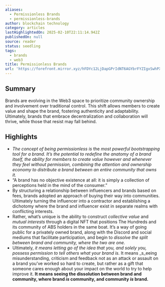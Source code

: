 ```yaml
---
aliases:
  - Permissionless Brands
  - permissionless-brands
author: blockchain technology
category: articles
lastHighlightedOn: 2025-02-10T22:11:14.942Z
publishedOn: null
source: reader
status: seedling
tags:
  - brands
  - web3
title: Permissionless Brands
url: 'https://forefront.mirror.xyz/hFDYc12LjDapGPrIdNT6AGYbrFYZIgxSwhPXheBwl3s'
---
```

## Summary

Brands are evolving in the Web3 space to prioritize community ownership and involvement over traditional control. This shift allows members to create value and shape the brand, fostering authenticity and adaptability. Ultimately, brands that embrace decentralization and collaboration will thrive, while those that resist may fall behind.

## Highlights

- _The concept of being permissionless is_ the _most powerful bootstrapping tool for a brand. It’s the potential to redefine the anatomy of a brand itself, the ability for members to create value however and whenever they feel without permission, combining the attention and ownership economy to distribute a brand between an entire community that owns it._
- “A brand has no objective existence at all: it is simply a collection of perceptions held in the mind of the consumer.”
- By structuring a relationship between influencers and brands based on fees, brands adopted an approach of buying their way into communities. Ultimately turning the influencer into a contractor and establishing a dichotomy where the brand and influencer exist in separate realms with conflicting interests.
- Rather, what’s unique is the ability to construct _collective value_ and _mutual interests_ through a digital NFT that positions The Hundreds and its community of ABS holders in the same boat. It’s a way of going public for a privately owned brand, along with the Discord and social mediums that facilitate participation, and begin to _dissolve the split between brand and community, where the two are one._
- Ultimately, _it means letting go of the idea that you, and solely you, possess permission to tell others what your brand is._ It means _s_eeing misunderstanding, criticism and feedback not as an attack or assault on a brand you’ve worked so hard to create, but rather as a gift that someone cares enough about your impact on the world to try to help improve it.
  **It means seeing the dissolution between brand and community, where brand _is_ community, and community _is_ brand.**
